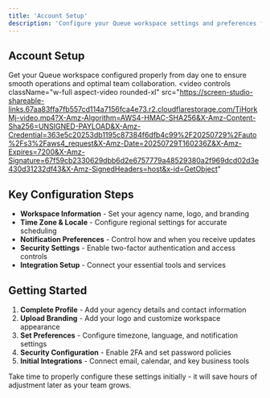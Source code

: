 ```yaml
---
title: 'Account Setup'
description: 'Configure your Queue workspace settings and preferences for optimal team performance'
---
```


## Account Setup

Get your Queue workspace configured properly from day one to ensure smooth operations and optimal team collaboration.
<video
  controls
  className="w-full aspect-video rounded-xl"
  src="https://screen-studio-shareable-links.67aa83ffa7fb557cd114a7156fca4e73.r2.cloudflarestorage.com/TiHorkMj-video.mp4?X-Amz-Algorithm=AWS4-HMAC-SHA256&X-Amz-Content-Sha256=UNSIGNED-PAYLOAD&X-Amz-Credential=363e5c20253db1195c87384f6dfb4c99%2F20250729%2Fauto%2Fs3%2Faws4_request&X-Amz-Date=20250729T160236Z&X-Amz-Expires=7200&X-Amz-Signature=67f59cb2330629dbb6d2e6757779a48529380a2f969dcd02d3e430d31232df43&X-Amz-SignedHeaders=host&x-id=GetObject"
></video>

## Key Configuration Steps

- **Workspace Information** - Set your agency name, logo, and branding
- **Time Zone & Locale** - Configure regional settings for accurate scheduling
- **Notification Preferences** - Control how and when you receive updates
- **Security Settings** - Enable two-factor authentication and access controls
- **Integration Setup** - Connect your essential tools and services

## Getting Started

1. **Complete Profile** - Add your agency details and contact information
2. **Upload Branding** - Add your logo and customize workspace appearance
3. **Set Preferences** - Configure timezone, language, and notification settings
4. **Security Configuration** - Enable 2FA and set password policies
5. **Initial Integrations** - Connect email, calendar, and key business tools

<Tip>
  Take time to properly configure these settings initially - it will save hours of adjustment later as your team grows.
</Tip>